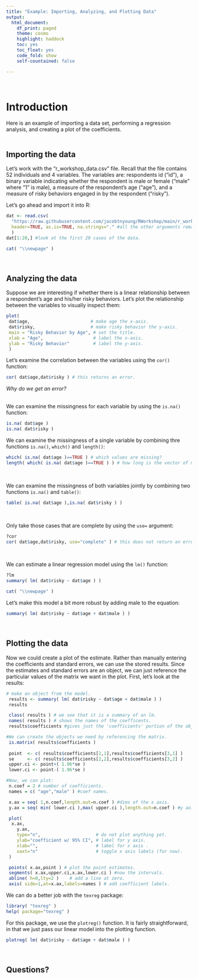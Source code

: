 ```yaml
---
title: "Example: Importing, Analyzing, and Plotting Data"
output: 
  html_document:
    df_print: paged
    theme: cosmo
    highlight: haddock
    toc: yes
    toc_float: yes
    code_fold: show
    self-countained: false

---
```


<br>

# **Introduction**  
Here is an example of importing a data set, performing a regression analysis, and creating a plot of the coefficients.  
<br>

## **Importing the data**  
Let's work with the "r_workshop_data.csv" file. Recall that the file contains 52 individuals and 4 variables. The variables are: respondents id ("id"), a binary variable indicating whether the respondent is male or female ("male" where "1" is male), a measure of the respondent’s age ("age"), and a measure of risky behaviors engaged in by the respondent ("risky").  

Let’s go ahead and import it into R:  
```r
dat <- read.csv(
  "https://raw.githubusercontent.com/jacobtnyoung/RWorkshop/main/r_workshop_data.csv", #the url.
  header=TRUE, as.is=TRUE, na.strings="." #all the other arguments remain the same.
  )
dat[1:20,] #look at the first 20 cases of the data.
```  

```r
cat( "\\newpage" )
```
<br>

## **Analyzing the data**  
Suppose we are interesting if whether there is a linear relationship between a respondent's age and his/her risky behaviors. Let’s plot the relationship between the variables to visually inspect them:  
```r
plot(
 dat$age,                       # make age the x-axis.
 dat$risky,                     # make risky behavior the y-axis.
 main = "Risky Behavior by Age", # set the title.
 xlab = "Age",                   # label the x-axis.
 ylab = "Risky Behavior"         # label the y-axis.
 )
```

Let's examine the correlation between the variables using the `cor()` function:  
```r
cor( dat$age,dat$risky ) # this returns an error.
```  

*Why do we get an error?*  
<br>

We can examine the missingness for each variable by using the `is.na()` function:  
```r
is.na( dat$age )
is.na( dat$risky )
```

We can examine the missingness of a single variable by combining thre functions `is.na()`, `which()` and `length()`:  
```r
which( is.na( dat$age )==TRUE ) # which values are missing?
length( which( is.na( dat$age )==TRUE ) ) # how long is the vector of missing values from age?
```

<br>

We can examine the missingness of both variables jointly by combining two functions `is.na()` and `table()`:  
```r
table( is.na( dat$age ),is.na( dat$risky ) )
```

<br>

Only take those cases that are complete by using the `use=` argument:  
```r
?cor
cor( dat$age,dat$risky, use="complete" ) # this does not return an error.
```

<br>

We can estimate a linear regression model using the `lm()` function:  
```r
?lm
summary( lm( dat$risky ~ dat$age ) )
```

```r
cat( "\\newpage" )
```

Let's make this model a bit more robust by adding male to the equation:  
```r
summary( lm( dat$risky ~ dat$age + dat$male ) )
```
<br>

## **Plotting the data**  
Now we could create a plot of the estimate. Rather than manually entering the coefficients and standard errors, we can use the stored results. Since the estimates and standard errors are an object, we can just reference the particular values of the matrix we want in the plot. First, let's look at the results:  
```r
# make an object from the model.
 results <- summary( lm( dat$risky ~ dat$age + dat$male ) )
 results

 class( results ) # we see that it is a summary of an lm.
 names( results ) # shows the names of the coefficents.
 results$coefficients #gives just the 'coefficients' portion of the object 'results'.

#We can create the objects we need by referencing the matrix.
 is.matrix( results$coefficients )
 
 point 	<- c( results$coefficients[2,1],results$coefficients[3,1] )
 se    	<- c( results$coefficients[2,2],results$coefficients[3,2] )
 upper.ci <- point+( 1.96*se )
 lower.ci <- point-( 1.96*se )

#Now, we can plot:
 n.coef = 2 # number of coefficients.
 names = c( "age","male" ) #coef names.

 x.ax = seq( 1,n.coef,length.out=n.coef ) #dims of the x axis.
 y.ax = seq( min( lower.ci ),max( upper.ci ),length.out=n.coef ) #y axis.

 plot(
  x.ax,
	y.ax,
	type="n",                     # do not plot anything yet.
	ylab="coefficient w/ 95% CI", # label for y axis.
	xlab="",                      # label for x axis .
	xaxt="n"                      # toggle x axis labels (for now).
 )

 points( x.ax,point ) # plot the point estimates.
 segments( x.ax,upper.ci,x.ax,lower.ci ) #now the intervals.
 abline( h=0,lty=2 )	# add a line at zero.
 axis( side=1,at=x.ax,labels=names ) # add coefficient labels.
```

We can do a better job with the `texreg` package:  
```r
library( "texreg" )
help( package="texreg" )
```

For this package, we use the `plotreg()` function. It is fairly straightforward, in that we just pass our linear model into the plotting function.
```r
plotreg( lm( dat$risky ~ dat$age + dat$male ) )
```
<br>

## **Questions?**  
